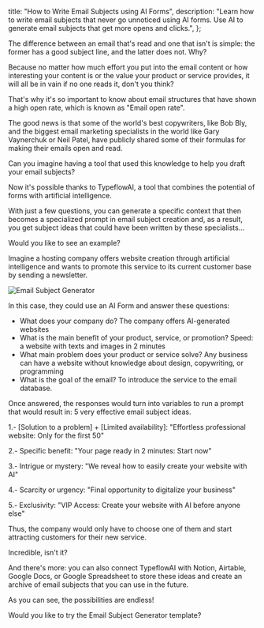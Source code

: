 
  title: "How to Write Email Subjects using AI Forms",
  description:
    "Learn how to write email subjects that never go unnoticed using AI forms. Use AI to generate email subjects that get more opens and clicks.",
};

The difference between an email that's read and one that isn't is simple: the former has a good subject line, and the latter does not. Why? 

Because no matter how much effort you put into the email content or how interesting your content is or the value your product or service provides, it will all be in vain if no one reads it, don't you think?

That's why it's so important to know about email structures that have shown a high open rate, which is known as "Email open rate".

The good news is that some of the world's best copywriters, like Bob Bly, and the biggest email marketing specialists in the world like Gary Vaynerchuk or Neil Patel, have publicly shared some of their formulas for making their emails open and read.

Can you imagine having a tool that used this knowledge to help you draft your email subjects? 

Now it's possible thanks to TypeflowAI, a tool that combines the potential of forms with artificial intelligence. 

With just a few questions, you can generate a specific context that then becomes a specialized prompt in email subject creation and, as a result, you get subject ideas that could have been written by these specialists...

Would you like to see an example?

Imagine a hosting company offers website creation through artificial intelligence and wants to promote this service to its current customer base by sending a newsletter.

<Image
  src={EmailSubjectGenerator}
  alt="Email Subject Generator"
  className="rounded-xl max-w-full" 
/>

In this case, they could use an AI Form and answer these questions:

<UseCaseCallout title="Example questions" type="questions">

- What does your company do? The company offers AI-generated websites
- What is the main benefit of your product, service, or promotion? Speed: a website with texts and images in 2 minutes
- What main problem does your product or service solve? Any business can have a website without knowledge about design, copywriting, or programming
- What is the goal of the email? To introduce the service to the email database.

</UseCaseCallout>

Once answered, the responses would turn into variables to run a prompt that would result in: 5 very effective email subject ideas.

<UseCaseCallout title="Result" type="result">

1.- [Solution to a problem] + [Limited availability]:
"Effortless professional website: Only for the first 50"

2.- Specific benefit:
"Your page ready in 2 minutes: Start now"

3.- Intrigue or mystery:
"We reveal how to easily create your website with AI"

4.- Scarcity or urgency:
"Final opportunity to digitalize your business"

5.- Exclusivity:
"VIP Access: Create your website with AI before anyone else"

</UseCaseCallout >

Thus, the company would only have to choose one of them and start attracting customers for their new service.

Incredible, isn't it? 

And there's more: you can also connect TypeflowAI with Notion, Airtable, Google Docs, or Google Spreadsheet to store these ideas and create an archive of email subjects that you can use in the future.

As you can see, the possibilities are endless!

Would you like to try the Email Subject Generator template?

